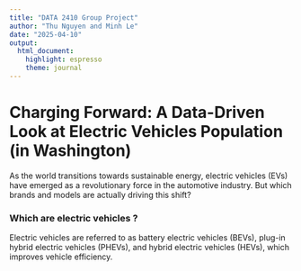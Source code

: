 ```yaml
---
title: "DATA 2410 Group Project"
author: "Thu Nguyen and Minh Le"
date: "2025-04-10"
output: 
  html_document: 
    highlight: espresso
    theme: journal
---
```


# Charging Forward: A Data-Driven Look at Electric Vehicles Population (in Washington)
As the world transitions towards sustainable energy, electric vehicles (EVs) have emerged as a revolutionary force in the automotive industry. But which brands and models are actually driving this shift?

### Which are electric vehicles ?
Electric vehicles are referred to as battery electric vehicles (BEVs), plug-in hybrid electric vehicles (PHEVs), and hybrid electric vehicles (HEVs), which improves vehicle efficiency.



